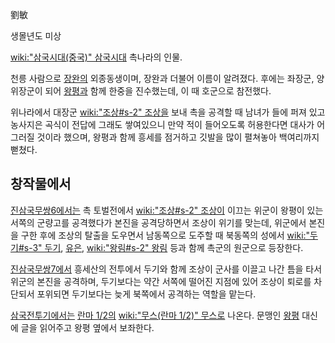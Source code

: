 劉敏

생몰년도 미상

[[wiki:"삼국시대(중국)" 삼국시대]] 촉나라의 인물.

천릉 사람으로 [[장완]]의 외종동생이며, 장완과 더불어 이름이 알려졌다. 후에는 좌장군, 양위장군이 되어 [[왕평]]과 함께 한중을 진수했는데, 이 때 호군으로 참전했다.

위나라에서 대장군 [[wiki:"조상#s-2" 조상]]을 보내 촉을 공격할 때 남녀가 들에 퍼져 있고 농사지은 곡식이 전답에 그래도 쌓여있으니 만약 적이 들어오도록 허용한다면 대사가 어그러질 것이라 했으며, 왕평과 함께 흥세를 점거하고 깃발을 많이 펼쳐놓아 백여리까지 뻗쳤다.

== 창작물에서 ==
[[진삼국무쌍6]]에서는 촉 토벌전에서 [[wiki:"조상#s-2" 조상]]이 이끄는 위군이 왕평이 있는 서쪽의 군량고를 공격했다가 본진을 공격당하면서 조상이 위기를 맞는데, 위군에서 본진을 구한 후에 조상의 탈출을 도우면서 남동쪽으로 도주할 때 북동쪽의 성에서 [[wiki:"두기#s-3" 두기]], [[유은]], [[wiki:"왕림#s-2" 왕림]] 등과 함께 촉군의 원군으로 등장한다.

[[진삼국무쌍7]]에서 흥세산의 전투에서 두기와 함께 조상이 군사를 이끌고 나간 틈을 타서 위군의 본진을 공격하며, 두기보다는 약간 서쪽에 떨어진 지점에 있어 조상이 퇴로를 차단되서 포위되면 두기보다는 늦게 북쪽에서 공격하는 역할을 맡는다.

[[삼국전투기]]에서는 [[란마 1/2]]의 [[wiki:"무스(란마 1/2)" 무스]]로 나온다. 문맹인 [[왕평]] 대신에 글을 읽어주고 왕평 옆에서 보좌한다.
